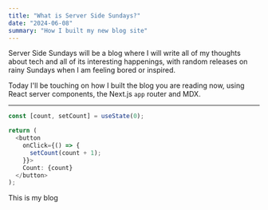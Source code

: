```yaml
---
title: "What is Server Side Sundays?"
date: "2024-06-08"
summary: "How I built my new blog site"
---
```


Server Side Sundays will be a blog where I will write all of my thoughts about tech
and all of its interesting happenings, with random releases on rainy Sundays when I am feeling bored or inspired.

Today I'll be touching on how I built the blog you are reading now, using React server components,
the Next.js `app` router and MDX.

---

```js {5}
const [count, setCount] = useState(0);

return (
  <button
    onClick={() => {
      setCount(count + 1);
    }}>
    Count: {count}
  </button>
);
```

This is my blog

<Counter />
<CounterTwo />
